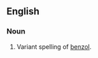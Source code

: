 ==English==

===Noun===
{{en-noun}}

# {{context|organic chemistry|obsolete}} Variant spelling of [[benzol]].
